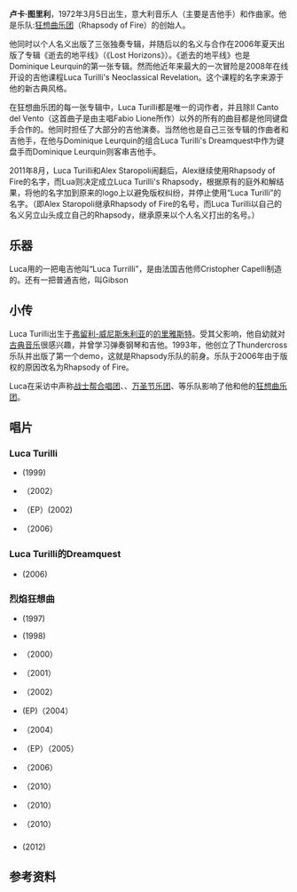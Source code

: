 {{unreferenced|time=2011-02-19T18:33:59+00:00}}
{{Translation/Ref|en|Luca Turilli}}

'''卢卡·图里利'''，1972年3月5日出生，意大利音乐人（主要是吉他手）和作曲家。他是{{tsl|en|symphonic power metal|交响重金属}}乐队:[[狂想曲乐团|狂想曲乐团]]（Rhapsody of Fire）的创始人。 

他同时以个人名义出版了三张独奏专辑，并随后以{{tsl|en|Luca Turilli's Dreamquest|Luca Turilli's Dreamquest}}的名义与{{tsl|en|Dominique Leurquin|Dominique Leurquin}}合作在2006年夏天出版了专辑《逝去的地平线》（《Lost Horizons》）。《逝去的地平线》也是Dominique Leurquin的第一张专辑。然而他近年来最大的一次冒险是2008年在线开设的吉他课程Luca Turilli's Neoclassical Revelation。这个课程的名字来源于他的新古典风格。

在狂想曲乐团的每一张专辑中，Luca Turilli都是唯一的词作者，并且除Il Canto del Vento（这首曲子是由主唱Fabio Lione所作）以外的所有的曲目都是他同键盘手{{tsl|en|Alex Staropoli|Alex Staropoli}}合作的。他同时担任了大部分的吉他演奏。当然他也是自己三张专辑的作曲者和吉他手，在他与Dominique Leurquin的组合Luca Turilli's Dreamquest中作为键盘手而Dominique Leurquin则客串吉他手。

2011年8月，Luca Turilli和Alex Staropoli闹翻后，Alex继续使用Rhapsody of Fire的名字，而Lua则决定成立Luca Turilli's Rhapsody，根据原有的庭外和解结果，将他的名字加到原来的logo上以避免版权纠纷，并停止使用“Luca Turilli”的名字。（即Alex Staropoli继承Rhapsody of Fire的名号，而Luca Turilli以自己的名义另立山头成立自己的Rhapsody，继承原来以个人名义打出的名号。）

== 乐器 ==

Luca用的一把电吉他叫“Luca Turrilli”，是由法国吉他师Cristopher Capelli制造的。还有一把普通吉他，叫Gibson

== 小传 ==

Luca Turilli出生于[[威尼斯朱利亚|弗留利-威尼斯朱利亚]]的[[的里雅斯特|的里雅斯特]]。受其父影响，他自幼就对[[古典音乐|古典音乐]]很感兴趣，并曾学习弹奏钢琴和吉他。1993年，他创立了Thundercross乐队并出版了第一个demo，这就是Rhapsody乐队的前身。乐队于2006年由于版权的原因改名为Rhapsody of Fire。

Luca在采访中声称[[战士帮合唱团|战士帮合唱团]]、{{tsl|en|Blind Guardian|盲人守护者}}、[[万圣节乐团|万圣节乐团]]、{{tsl|en|Crimson Glory|赤色荣耀}}等乐队影响了他和他的[[狂想曲乐团|狂想曲乐团]]。

== 唱片 ==

=== Luca Turilli ===

* {{tsl|en|King of the Nordic Twilight|北地黎明之君}} (1999)
* {{tsl|en|Prophet of the Last Eclipse|最后消逝的先知}}（2002）
* {{tsl|en|Demonheart|恶魔之心}} （EP）(2002)
* {{tsl|en|The Infinite Wonders of Creation|创造无限奇迹}} （2006）

=== Luca Turilli的Dreamquest ===

* {{tsl|en|Lost Horizons|逝去的地平线}} (2006)

=== 烈焰狂想曲 ===
{{see also|狂想曲乐团}}
* {{tsl|en|Legendary Tales |传奇故事}} (1997)
* {{tsl|en|Symphony of Enchanted Lands|迷醉之地交响曲}} (1998)
* {{tsl|en|Dawn of Victory |胜利黎明}}  （2000）
* {{tsl|en|Rain of a Thousand Flames|万千火雨}}  （2001）
* {{tsl|en|Power of the Dragonflame|龙息的力量}}  （2002）
* {{tsl|en|The Dark Secret|黑暗秘密}}  (EP)（2004）
* {{tsl|en|Symphony of Enchanted Lands II|迷醉之地交响曲II}} （2004）
* {{tsl|en|The Magic of the Wizard's Dream|巫师梦境的魔力}}  （EP）（2005）
* {{tsl|en|Triumph or Agony|凯旋还是苦难}}  （2006）
* {{tsl|en|The Frozen Tears of Angels|天使凝结的眼泪}}  （2010）
* {{tsl|en|The Cold Embrace of Fear – A Dark Romantic Symphony |恐惧的冰冷拥抱—暗之浪漫交响曲}}  （2010）
* {{tsl|en|From Chaos to Eternity|从混乱到永恒}}  （2010）

=== {{tsl|en|Luca Turilli's Rhapsody|卢卡·图里利的狂想曲}} ===
* {{tsl|en|Ascending to Infinity|飞升无限}} (2012)

== 参考资料 ==
{{Reflist}}{{Authority control}}